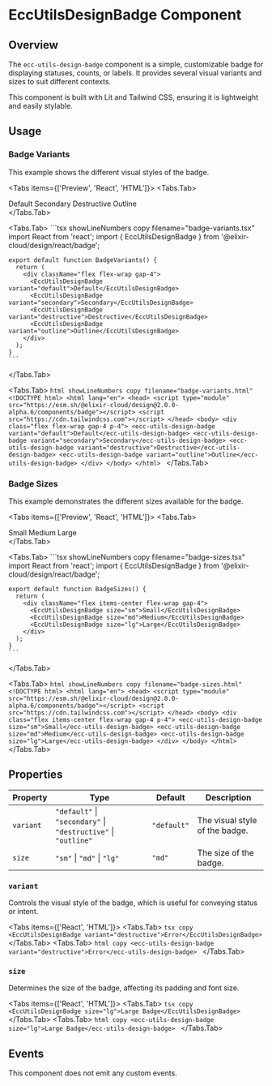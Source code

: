 
# EccUtilsDesignBadge Component

<ComponentName
  tagName='ecc-utils-design-badge'
  reactTagName='EccUtilsDesignBadge'
  version='2.0.0-alpha.6'
/>

## Overview

The `ecc-utils-design-badge` component is a simple, customizable badge for displaying statuses, counts, or labels. It provides several visual variants and sizes to suit different contexts.

<Callout type='info'>
  This component is built with Lit and Tailwind CSS, ensuring it is lightweight and easily stylable.
</Callout>

## Usage

### Badge Variants

This example shows the different visual styles of the badge.

<Tabs items={['Preview', 'React', 'HTML']}>
  <Tabs.Tab>
    <div className="flex flex-wrap gap-4">
      <Badge variant="default">Default</Badge>
      <Badge variant="secondary">Secondary</Badge>
      <Badge variant="destructive">Destructive</Badge>
      <Badge variant="outline">Outline</Badge>
    </div>
  </Tabs.Tab>

  <Tabs.Tab>
    ```tsx showLineNumbers copy filename="badge-variants.tsx"
    import React from 'react';
    import { EccUtilsDesignBadge } from '@elixir-cloud/design/react/badge';

    export default function BadgeVariants() {
      return (
        <div className="flex flex-wrap gap-4">
          <EccUtilsDesignBadge variant="default">Default</EccUtilsDesignBadge>
          <EccUtilsDesignBadge variant="secondary">Secondary</EccUtilsDesignBadge>
          <EccUtilsDesignBadge variant="destructive">Destructive</EccUtilsDesignBadge>
          <EccUtilsDesignBadge variant="outline">Outline</EccUtilsDesignBadge>
        </div>
      );
    }
    ```
  </Tabs.Tab>
  
  <Tabs.Tab>
    ```html showLineNumbers copy filename="badge-variants.html"
    <!DOCTYPE html>
    <html lang="en">
      <head>
        <script type="module" src="https://esm.sh/@elixir-cloud/design@2.0.0-alpha.6/components/badge"></script>
        <script src="https://cdn.tailwindcss.com"></script>
      </head>
      <body>
        <div class="flex flex-wrap gap-4 p-4">
          <ecc-utils-design-badge variant="default">Default</ecc-utils-design-badge>
          <ecc-utils-design-badge variant="secondary">Secondary</ecc-utils-design-badge>
          <ecc-utils-design-badge variant="destructive">Destructive</ecc-utils-design-badge>
          <ecc-utils-design-badge variant="outline">Outline</ecc-utils-design-badge>
        </div>
      </body>
    </html>
    ```
  </Tabs.Tab>
</Tabs>

### Badge Sizes

This example demonstrates the different sizes available for the badge.

<Tabs items={['Preview', 'React', 'HTML']}>
  <Tabs.Tab>
    <div className="flex items-center flex-wrap gap-4">
      <Badge size="sm">Small</Badge>
      <Badge size="md">Medium</Badge>
      <Badge size="lg">Large</Badge>
    </div>
  </Tabs.Tab>

  <Tabs.Tab>
    ```tsx showLineNumbers copy filename="badge-sizes.tsx"
    import React from 'react';
    import { EccUtilsDesignBadge } from '@elixir-cloud/design/react/badge';

    export default function BadgeSizes() {
      return (
        <div className="flex items-center flex-wrap gap-4">
          <EccUtilsDesignBadge size="sm">Small</EccUtilsDesignBadge>
          <EccUtilsDesignBadge size="md">Medium</EccUtilsDesignBadge>
          <EccUtilsDesignBadge size="lg">Large</EccUtilsDesignBadge>
        </div>
      );
    }
    ```
  </Tabs.Tab>
  
  <Tabs.Tab>
    ```html showLineNumbers copy filename="badge-sizes.html"
    <!DOCTYPE html>
    <html lang="en">
      <head>
        <script type="module" src="https://esm.sh/@elixir-cloud/design@2.0.0-alpha.6/components/badge"></script>
        <script src="https://cdn.tailwindcss.com"></script>
      </head>
      <body>
        <div class="flex items-center flex-wrap gap-4 p-4">
          <ecc-utils-design-badge size="sm">Small</ecc-utils-design-badge>
          <ecc-utils-design-badge size="md">Medium</ecc-utils-design-badge>
          <ecc-utils-design-badge size="lg">Large</ecc-utils-design-badge>
        </div>
      </body>
    </html>
    ```
  </Tabs.Tab>
</Tabs>

## Properties

| Property    | Type                                  | Default     | Description                                        |
|-------------|---------------------------------------|-------------|----------------------------------------------------|
| `variant`   | `"default"` \| `"secondary"` \| `"destructive"` \| `"outline"` | `"default"` | The visual style of the badge.                     |
| `size`      | `"sm"` \| `"md"` \| `"lg"`            | `"md"`      | The size of the badge.                             |

### `variant`
Controls the visual style of the badge, which is useful for conveying status or intent.

<Tabs items={['React', 'HTML']}>
  <Tabs.Tab>
    ```tsx copy
    <EccUtilsDesignBadge variant="destructive">Error</EccUtilsDesignBadge>
    ```
  </Tabs.Tab>
  <Tabs.Tab>
    ```html copy
    <ecc-utils-design-badge variant="destructive">Error</ecc-utils-design-badge>
    ```
  </Tabs.Tab>
</Tabs>

### `size`
Determines the size of the badge, affecting its padding and font size.

<Tabs items={['React', 'HTML']}>
  <Tabs.Tab>
    ```tsx copy
    <EccUtilsDesignBadge size="lg">Large Badge</EccUtilsDesignBadge>
    ```
  </Tabs.Tab>
  <Tabs.Tab>
    ```html copy
    <ecc-utils-design-badge size="lg">Large Badge</ecc-utils-design-badge>
    ```
  </Tabs.Tab>
</Tabs>

## Events

This component does not emit any custom events. 